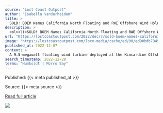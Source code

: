 ```yaml
---
source: "Lost Coast Outpost"
author: "Isabella Vanderheiden"
title: >
  SOLD! BOEM Names California North Floating and RWE Offshore Wind Holdings as Provisional Winners of Two Offshore Wind Leases Off the Humboldt Coast - Lost Coast Outpost
description: >
  <ol><li>SOLD! BOEM Names California North Floating and RWE Offshore Wind Holdings as Provisional Winners of Two Offshore Wind Leases Off the Humboldt Coast Lost Coast Outpost </li><li>Biden-Harris Administration Announces Winners of California Offshore Wind…
url: "https://lostcoastoutpost.com/2022/dec/7/sold-boem-names-california-north-floating-and-rwe/"
image: "https://lostcoastoutpost.com/loco-media/cache/ed/90/ed90bdb78450b3bb5fcdc767d5e0fcfb.webp"
published_at: 2022-12-07
content: >
  A 9.5-megawatt floating wind turbine deployed at the Kincardine Offshore Wind project, located off the coast of Aberdeen, Scotland. Photo courtesy of Principle Power.  ###  We have our winners!  The … [+14744 chars]
search_timestamp: 2022-12-28
terms: "Humboldt | Morro Bay"
---
```



Published: {{< meta published_at >}}


Source: {{< meta source >}}


[Read full article]({{< meta url >}})



![](`r rmarkdown::metadata$image[1]`)
